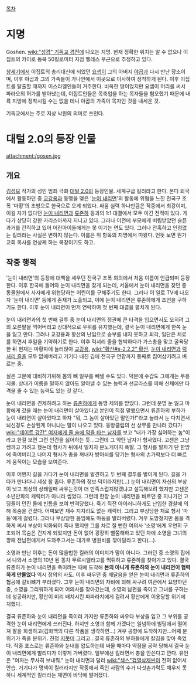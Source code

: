 [[목차]]
= 지명 =
Goshen.
[[wiki:"성경" 기독교 경전]]에 나오는 지명. 현재 정확한 위치는 알 수 없으나 이집트의 카이로 동북 50킬로미터 지점 벨레스 부근으로 추정하고 있다.

[[창세기]]에서 이집트의 총리대신에 되었던 [[요셉]]이 그의 아버지 [[야곱]]과 다시 만난 장소이며, 이후 야곱과 그의 가족들이 가나안에서 이곳으로 이사하여 정착하게 된다. 이후 이집트를 탈출할 때까지 이스라엘인들이 거주한다. 비옥한 땅이었지만 요셉이 머리를 써서 파라오의 허가를 받아냈는데, 이집트인들은 목축업을 하는 목자들을 혐오했기 때문에 내륙 지방에 정착시킬 수는 없을 테니 야곱의 가족이 목자인 것을 내세운 것.

기독교에서는 주로 지상 낙원의 의미로 쓰인다.

= 대털 2.0의 등장 인물 =
attachment:/gosen.jpg
== 개요 ==
[[김성모]] 작가의 성인 범죄 극화 [[대털 2.0]]의 등장인물. 세계구급 킬러라고 한다. 본디 외국에서 활동하던 중 [[교강용]]과 동맹을 맺은 '[[눈이 내리면]]'의 활동에 위협을 느낀 전국구 조폭 '마황'의 초빙으로 한국으로 오게 되었다. 싸움 실력 하나만큼은 작중에서 최강이며, 이길 자가 없다던 [[눈이 내리면]]과 [[류존하]] 등과의 1:1 대결에서 모두 이긴 전적이 있다. 게다가 상당히 강한 카리스마까지 지니고 있다. 그러나 이전에 부모에게 버림받았던 슬픈 과거를 간직하고 있어 어린아이들에게는 못 이기는 면도 있다. 그러나 잔혹하고 인정없는 킬러라는 사실은 변하지 않는다.
이름은 위 항목의 지명에서 따왔다. 언뜻 보면 뭔가 교회 목사를 연상케 하는 복장이기도 하고.
== 작중 행적 ==
'눈이 내리면'의 등장에 대책을 세우던 전국구 조폭 회의에서 처음 이름이 언급되며 등장한다. 이후 한국에 들어와 눈이 내리면을 찾게 되는데, 서울에서 눈이 내리면을 찾던 중 동물원에서 사자에게 위협당하는 어린이를 구해주기도 한다. 그러나 이 일로 TV에 나오자 '눈이 내리면' 등에게 존재가 노출되고, 이에 눈이 내리면은 류존하에게 조언을 구하기도 한다. 이후 눈이 내리면이 먼저 연락하여 첫 번째 대결을 펼치게 된다.

눈이 내리면과의 첫 번째 결투 중 눈이 내리면의 정권에 큰 타격을 입으면서도 오히려 그의 오른팔을 꺽어버리고 상대적으로 우위를 유지했는데, 결국 눈이 내리면에게 한쪽 눈을 잃고 만다. 그러나 교강용과 황산의 난입으로 승부를 내지 못하고 퇴각, 일단은 치료를 하면서 후일을 기약하기로 한다. 이후 럭셔리 즐을 협박하다가 가스총을 맞고 굴욕당한 뒤 현재는 마황파에 눌러앉아 [[교강용]], [[wiki:"황산#s-2.2.2" 황산]], [[눈이 내리면]]과 [[럭셔리 즐]]을 모두 없애버리고 거기다 내친 김에 전국구 연합까지 통째로 집어삼키려고 벼르는 중.

실은 고문에 대비하기위해 몸의 뼈 일부를 빼낼 수도 있다. 덕분에 수갑도 그에게는 무용지물. 상대가 이름을 말하지 않아도 알아낼 수 있는 능력과 선글라스를 피해 신체에만 타격을 줄 수 있는 능력도 있는 것 같다.

눈이 내리면을 견제하려고 하는 [[류존하]]에게 동맹 제의를 받았다. 그런데 분명 눈 잃고 마황에게 갔을 때는 눈이 내리면이 살아있다고 본인이 직접 말했으면서 류존하의 부하가 눈이 내리면이 살아있다고 하자 "뭐, 그 놈이 살아있단 말인가!"라고 놀라서 눈 다치면서 뇌신경도 손상된게 아니냐는 말이 나오고 있다. 동방클럽의 선 상무를 만나러 갔다가 [[wiki:"데이트 강간" 여자에게 줄 술에 약을 타는 남자]]를 보고 "내가 가장 싫어하는 놈"이라고 한걸 보면 그런 인간을 싫어하는 듯...그런데 그 약탄 남자가 형사였다. 고센은 그냥 쌩까고 가려고 했는데 형사가 뒤에서 밀치자 분노게이지 폭발. 그 형사를 발차기 단 한방에 죽여버리고 나머지 형사가 총을 꺼내자 방아쇠를 당기는 형사의 손가락보다 더 빠르게 움직이는 모습을 보여준다.

이후 어쩐지 길을 가다가 눈이 내리면을 발견하고 두 번째 결투를 벌이게 된다. 길을 가다가 만나다니 세상 참 좁다. 류존하의 정보 덕이라지만(...) 눈이 내리면이 자신의 부상이 낫고 최상의 상태일때 싸우는것이 더 만족스럽지않겠냐고 설득해보려 했지만 고센은 소년만화의 캐릭터가 아니라 씹었다. 그런데 한창 눈이 내리면을 바르던 중 지나가던 고딩들이 던진 돌에 빈틈을 보여 반격당했다. 죽기 직전 아이러니하게도 난입한 경찰에 의해 목숨을 건졌다. 어찌보면 재수 지지리도 없는 캐릭터. 그리고 부상당한 채로 형사 '마둥'에게 걸렸다. 그러나 부상당한 몸임에도 마둥을 발라버렸다. 겨우 도망쳤지만 몸을 격하게 써서 부상이 악화되어 죽나 했지만 그를 차로 칠 뻔한 여의사 '소영'에게 우연히 구조되어 목숨은 건지게 되었지만 돈이 없어 굉장히 뻘쭘해하고 있던 차에 소영을 그녀의 깡패 전남편에게서 도와주고서는 대가로 병원비를 깎아달라고 한다(...).

소영과 만난 이후는 돈이 많을법한 킬러의 이미지가 말이 아니다. 그러던 중 소영의 집에서 나와서 소영의 10년 된 똥차 무르시엘라고를 먹튀하고 류존하를 찾아가고 있다. 결국 류존하가 눈이 내리면을 죽이려는 때에 도착해 '''본의 아니게 류존하와 눈이 내리면이 협력하게 만들었다'''  역시 정의의 사도. 이후 싸우던 중 깨달음을 얻은 눈이 내리면과 류존하의 협공에 갈비뼈가 부러졌다. 그후 눈이 내리면의 자비에 의해 싸구려 여관에서 요양하던 중, 소영을 그리워하게 되어 여의사를 찾아갔는데, 소영의 남편을 죽이고 그녀를 구하는데 성공하지만, 황산이 미리 배치시킨 파파라치에게 걸려서 황산에게 이용당할 위기에 처했다.

결국 류존하와 눈이 내리면을 죽이러 가지만 류존하와 싸우다 부상을 입고 그 부위를 공격한 눈이 내리면에게 쓰러진다. 하지만 소영과 함께 가겠다는 일념하에 빌딩에서 떨어져 팔을 희생하고(김화백의 다른 작품을 생각하면...) 겨우 공항에 도착하지만...어째 분위기가 죽을 분위기. 진정 [[지못미]] 그리고...결국 류존하의 부하들에게 칼침을 맞아 죽었다. 작중 포스로는 류존하와 눈내를 압도하는데 싸울 때마다 약점을 공략 당해서 결국 눈이 내리면에게 발리다가 이렇게 가버렸다. 일부에선 킬러면서 총을 안쓴다고 깐다. 유언은 "여자는 무사히 보내줘." 눈이 내리면과 달리 [[wiki:"섹스"검열삭제]]씬이 전혀 없어서 안습. 거기다가 명색이 킬러라지만 작중에서 죽인 사람의 수가 다섯손가락도 채우지 못하니 세계적인 킬러라는 체면이 바닥에 떨어졌다.
